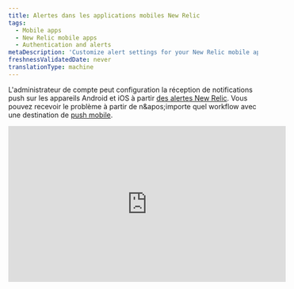 ```yaml
---
title: Alertes dans les applications mobiles New Relic
tags:
  - Mobile apps
  - New Relic mobile apps
  - Authentication and alerts
metaDescription: 'Customize alert settings for your New Relic mobile app, including email or push notifications. View and acknowledge view alerting incidents.'
freshnessValidatedDate: never
translationType: machine
---
```


L&apos;administrateur de compte peut configuration la réception de notifications push sur les appareils Android et iOS à partir [des alertes New Relic](/docs/alerts-applied-intelligence/new-relic-alerts/get-started/introduction-applied-intelligence). Vous pouvez recevoir le problème <InlinePopover type="alerts" />à partir de n&amp;apos;importe quel workflow avec une destination de [push mobile](/docs/alerts-applied-intelligence/notifications/notification-integrations#mobile_push).

<iframe width="560" height="315" src="https://www.youtube.com/embed/bVJZUatrCpY" title="YouTube video player" frameborder="0" allow="accelerometer; autoplay; clipboard-write; encrypted-media; gyroscope; picture-in-picture; web-share" allowfullscreen />

## Exigences [#requirements]

Les utilisateurs du [modèle utilisateur New Relic One](/docs/accounts/original-accounts-billing/original-product-based-pricing/overview-user-models) et du [modèle utilisateur d&apos;origine](/docs/accounts/original-accounts-billing/original-product-based-pricing/overview-user-models) peuvent configurer un workflow avec le push mobile comme [destination](/docs/alerts-applied-intelligence/notifications/notification-integrations#mobile_push).

## Activer ou désactiver la notification [#enabling-alerts]

Lorsque vous vous log à votre compte New Relic depuis une application Android ou iOS, votre appareil est automatiquement associé à votre utilisateur. Assurez-vous d&apos; [ajouter une destination de push mobile au workflow](/docs/alerts-applied-intelligence/applied-intelligence/incident-workflows/incident-workflows#add-workflow).

## Afficher les détails de l&apos;incident [#viewing-alerts]

La notification apparaît automatiquement sur l&apos;écran de verrouillage de votre appareil. Pour démarrer l&apos;application New Relic :

1. En fonction de votre appareil, procédez comme suit :

   * Sur les appareils Android , appuyez sur la notification dans le tiroir notification .
   * Sur les appareils iOS, faites glisser l’écran.

2. Dans le menu <DNT>**Alerts**</DNT> de l&amp;apos;application New Relic, sélectionnez un problème pour afficher les détails de l&amp;apos;erreur pour l&amp;apos;application associée.

3. En option, sélectionnez <DNT>**Acknowledge**</DNT>.

4. En option, pour afficher des détails supplémentaires, sélectionnez <DNT>**Overview**</DNT>, <DNT>**Incidents**</DNT> ou <DNT>**Issue log**</DNT>.

La liste <DNT>**Alerts**</DNT> du menu principal affiche les problèmes triés par heure. Vous pouvez appliquer des filtres supplémentaires ou modifier la fenêtre temporelle en haut à droite :

## Résoudre les problèmes liés aux paramètres d&apos;alerte [#troubleshooting]

Si les notifications push ne fonctionnent pas sur votre appareil mobile :

1. Vérifiez que vous répondez [aux exigences](#requirements).
2. Vérifiez que [les alertes sont activées](#enabling-alerts).
3. Vérifiez [les paramètresnotification ](#notification-settings)de votre appareil mobile pour vous assurer que New Relic est autorisé à envoyer des notifications push.

Si les paramètres notification de votre appareil mobile sont corrects, mais que vous ne recevez toujours pas de notification, [supprimez l&apos;appareil de votre compte](#account-delete), puis [désinstallez](#uninstall-app) et [réinstallez](#reinstall-app) l&amp;apos;application New Relic.

<CollapserGroup>
  <Collapser id="notification-settings" title="Vérifiez les paramètres de notification de votre appareil mobile">
    Suivez la procédure adaptée à votre appareil mobile.

    <table>
      <thead>
        <tr>
          <th style={{ width: "150px" }}>
            <DNT>
              **Device**
            </DNT>
          </th>

          <th>
            <DNT>
              **To check notification settings:**
            </DNT>
          </th>
        </tr>
      </thead>

      <tbody>
        <tr>
          <td>
            Android
          </td>

          <td>
            1. Depuis <DNT>**Settings**</DNT> de votre appareil Android, sélectionnez <DNT>**Sound and notification**</DNT>.
            2. Vérifiez les paramètres de volume sonore.
            3. Facultatif : Activer <DNT>**Also vibrate for calls**</DNT>.
            4. Vérifiez les paramètres pour <DNT>**Interruptions**</DNT>.
            5. Vérifiez les paramètres pour <DNT>**Notification**</DNT>.
            6. Vérifiez les paramètres pour <DNT>**App notifications**</DNT>: sélectionnez l’application New Relic, puis vérifiez les paramètres pour <DNT>**Block**</DNT> et <DNT>**Priority**</DNT>.
          </td>
        </tr>

        <tr>
          <td>
            iOS
          </td>

          <td>
            1. Assurez-vous que [la fonction Ne pas déranger](http://support.apple.com/kb/HT5463) est désactivée : depuis l&amp;apos;application iOS <DNT>**Settings**</DNT> , sélectionnez <DNT>**Do Not Disturb**</DNT> et vérifiez que le commutateur <DNT>**Manual**</DNT> est désactivé.
            2. Assurez-vous que l&apos;application New Relic est autorisée à envoyer des notifications : depuis l&apos;application iOS <DNT>**Settings**</DNT> , sélectionnez <DNT>**Notifications**</DNT> et recherchez l&amp;apos;application New Relic dans la liste des applications.
            3. Assurez-vous que le commutateur <DNT>**Allow Notifications**</DNT> est activé.
            4. Assurez-vous que le style d’alerte est défini sur <DNT>**Banners**</DNT> ou <DNT>**Alerts**</DNT>.
            5. Facultatif : pour activer les alertes audio, définissez <DNT>**Sounds**</DNT> sur activé.
          </td>
        </tr>
      </tbody>
    </table>
  </Collapser>

  <Collapser id="account-delete" title="Supprimez l'appareil Android ou iOS de votre compte New Relic">
    Pour supprimer l&apos;appareil mobile de votre compte New Relic, utilisez l&apos;explorateur d&apos;API NerdGraph :

    1. <DNT>**Query**</DNT> [appareils actuels](https://api.newrelic.com/graphiql?#query=query%20List%20%7B%0A%20%20actor%20%7B%0A%20%20%20%20mobilePushNotification%20%7B%0A%20%20%20%20%20%20devices%20%7B%0A%20%20%20%20%20%20%20%20appVersion%0A%20%20%20%20%20%20%20%20deviceId%0A%20%20%20%20%20%20%20%20deviceName%0A%20%20%20%20%20%20%20%20operatingSystem%0A%20%20%20%20%20%20%7D%0A%20%20%20%20%7D%0A%20%20%7D%0A%7D%0A) en sélectionnant actor -&amp;gt; mobilePushNotification -&amp;gt; devices et en sélectionnant appVersion, deviceId et deviceName. Exécutez cette requête pour obtenir la liste des appareils.

    2. <DNT>**Mutate**</DNT> pour [supprimer](https://api.newrelic.com/graphiql?#query=mutation%20%7B%0A%20%20mobilePushNotificationRemoveDevice%28deviceId%3A%20%22%22%29%20%7B%0A%20%20%20%20message%0A%20%20%7D%0A%7D%0A) un appareil en sélectionnant mutation -&amp;gt; mobilePushNotificationRemoveDevice et en transmettant le deviceId de la liste ci-dessus.

       Ou vous pouvez supprimer l&apos;appareil à partir de l&apos;option <DNT>**Settings**</DNT> intégrée à l&amp;apos;application dans le menu -&amp;gt; Paramètres

    3. Regardez sous <DNT>**Push notification devices**</DNT> et supprimez-le à partir de là. Sur iOS, faites glisser votre doigt de droite à gauche vers <DNT>**Delete**</DNT> un appareil, sur Android, appuyez sur <DNT>**Delete**</DNT>

       Continuez les étapes pour [réinstaller](#uninstall-app) l’application New Relic depuis votre appareil.
  </Collapser>

  <Collapser id="uninstall-app" title="Désinstaller l'application mobile New Relic">
    Suivez la procédure pour désinstaller l&apos;application New Relic de votre appareil, puis réinstallez-la.

    <table>
      <thead>
        <tr>
          <th style={{ width: "150px" }}>
            <DNT>
              **Device**
            </DNT>
          </th>

          <th>
            <DNT>
              **To uninstall the New Relic app:**
            </DNT>
          </th>
        </tr>
      </thead>

      <tbody>
        <tr>
          <td>
            Android
          </td>

          <td>
            1. Depuis <DNT>**Settings**</DNT> de votre appareil Android, sélectionnez <DNT>**Apps**</DNT>, puis sélectionnez l&amp;apos;application New Relic.
            2. Sélectionnez <DNT>**Uninstall**</DNT>.
            3. Continuez les étapes pour [réinstaller](#reinstall-app) l’application New Relic.
          </td>
        </tr>

        <tr>
          <td>
            iOS
          </td>

          <td>
            1. Depuis votre écran d’accueil iOS, appuyez longuement sur l’icône New Relic jusqu’à ce qu’elle tremble.
            2. Pour [supprimer l&apos;application](http://support.apple.com/kb/TI135), sélectionnez l&amp;apos;icône <DNT>**X**</DNT> .
            3. Continuez les étapes pour [réinstaller](#reinstall-app) l’application New Relic.
          </td>
        </tr>
      </tbody>
    </table>
  </Collapser>

  <Collapser id="reinstall-app" title="Réinstaller l'application mobile New Relic">
    Pour réinstaller l&apos;application mobile New Relic :

    1. Depuis votre appareil Android, sélectionnez [<DNT>**Google Play Store**</DNT>](https://play.google.com/store/apps/details?id=com.newrelic.rpm).

       OU

       Depuis l’écran d’accueil de votre appareil iOS, sélectionnez [<DNT>**App Store**</DNT>.](https://itunes.apple.com/us/app/new-relic/id594038638?mt=8)

    2. Rechercher <DNT>**New Relic**</DNT>.

    3. Téléchargez l&apos;application.

    4. Une fois le téléchargement terminé, connectez-vous à votre application mobile New Relic avec votre compte New Relic.
  </Collapser>
</CollapserGroup>